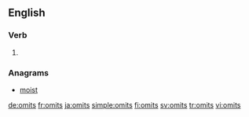 ==English==

===Verb===
{{head|en}}

# {{en-third-person singular of|omit}}

===Anagrams===
* [[moist#English|moist]]

[[de:omits]]
[[fr:omits]]
[[ja:omits]]
[[simple:omits]]
[[fi:omits]]
[[sv:omits]]
[[tr:omits]]
[[vi:omits]]